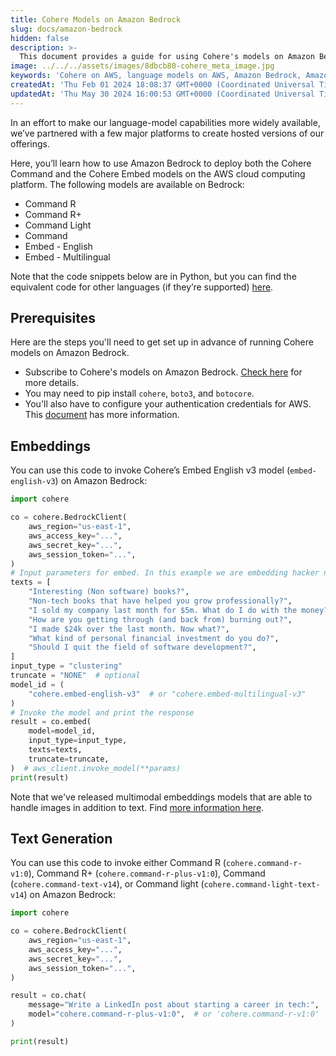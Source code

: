 ```yaml
---
title: Cohere Models on Amazon Bedrock
slug: docs/amazon-bedrock
hidden: false
description: >-
  This document provides a guide for using Cohere's models on Amazon Bedrock.
image: ../../../assets/images/8dbcb80-cohere_meta_image.jpg
keywords: 'Cohere on AWS, language models on AWS, Amazon Bedrock, Amazon SageMaker'
createdAt: 'Thu Feb 01 2024 18:08:37 GMT+0000 (Coordinated Universal Time)'
updatedAt: 'Thu May 30 2024 16:00:53 GMT+0000 (Coordinated Universal Time)'
---
```


In an effort to make our language-model capabilities more widely available, we’ve partnered with a few major platforms to create hosted versions of our offerings.

Here, you’ll learn how to use Amazon Bedrock to deploy both the Cohere Command and the Cohere Embed models on the AWS cloud computing platform. The following models are available on Bedrock:

- Command R
- Command R+
- Command Light
- Command
- Embed - English
- Embed - Multilingual

Note that the code snippets below are in Python, but you can find the equivalent code for other languages (if they’re supported) [here](https://docs.cohere.com/docs/cohere-works-everywhere).

## Prerequisites

Here are the steps you'll need to get set up in advance of running Cohere models on Amazon Bedrock.

- Subscribe to Cohere's models on Amazon Bedrock. [Check here](https://docs.aws.amazon.com/bedrock/latest/userguide/model-access.html) for more details.
- You may need to pip install `cohere`, `boto3`, and `botocore`. 
- You'll also have to configure your authentication credentials for AWS. This [document](https://boto3.amazonaws.com/v1/documentation/api/latest/guide/quickstart.html#configuration) has more information.

## Embeddings

You can use this code to invoke Cohere’s Embed English v3 model (`embed-english-v3`) on Amazon Bedrock:

```python PYTHON
import cohere

co = cohere.BedrockClient(
    aws_region="us-east-1",
    aws_access_key="...",
    aws_secret_key="...",
    aws_session_token="...",
)
# Input parameters for embed. In this example we are embedding hacker news post titles.
texts = [
    "Interesting (Non software) books?",
    "Non-tech books that have helped you grow professionally?",
    "I sold my company last month for $5m. What do I do with the money?",
    "How are you getting through (and back from) burning out?",
    "I made $24k over the last month. Now what?",
    "What kind of personal financial investment do you do?",
    "Should I quit the field of software development?",
]
input_type = "clustering"
truncate = "NONE"  # optional
model_id = (
    "cohere.embed-english-v3"  # or "cohere.embed-multilingual-v3"
)
# Invoke the model and print the response
result = co.embed(
    model=model_id,
    input_type=input_type,
    texts=texts,
    truncate=truncate,
)  # aws_client.invoke_model(**params)
print(result)
```

Note that we've released multimodal embeddings models that are able to handle images in addition to text. Find [more information here](https://docs.cohere.com/docs/multimodal-embeddings).

## Text Generation

You can use this code to invoke either Command R (`cohere.command-r-v1:0`), Command R+ (`cohere.command-r-plus-v1:0`), Command (`cohere.command-text-v14`), or Command light (`cohere.command-light-text-v14`) on Amazon Bedrock:

```python PYTHON
import cohere

co = cohere.BedrockClient(
    aws_region="us-east-1",
    aws_access_key="...",
    aws_secret_key="...",
    aws_session_token="...",
)

result = co.chat(
    message="Write a LinkedIn post about starting a career in tech:",
    model="cohere.command-r-plus-v1:0",  # or 'cohere.command-r-v1:0'
)

print(result)
```
